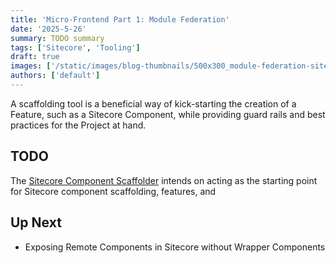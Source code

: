 ```yaml
---
title: 'Micro-Frontend Part 1: Module Federation'
date: '2025-5-26'
summary: TODO summary
tags: ['Sitecore', 'Tooling']
draft: true
images: ['/static/images/blog-thumbnails/500x300_module-federation-sitecore.png']
authors: ['default']
---
```


A scaffolding tool is a beneficial way of kick-starting the creation of a Feature, such as a Sitecore Component, while providing guard rails and best practices for the Project at hand. 

## TODO
The [Sitecore Component Scaffolder](https://github.com/bewards/SitecoreComponentScaffolder) intends on acting as the starting point for Sitecore component scaffolding, features, and 


## Up Next
- Exposing Remote Components in Sitecore without Wrapper Components